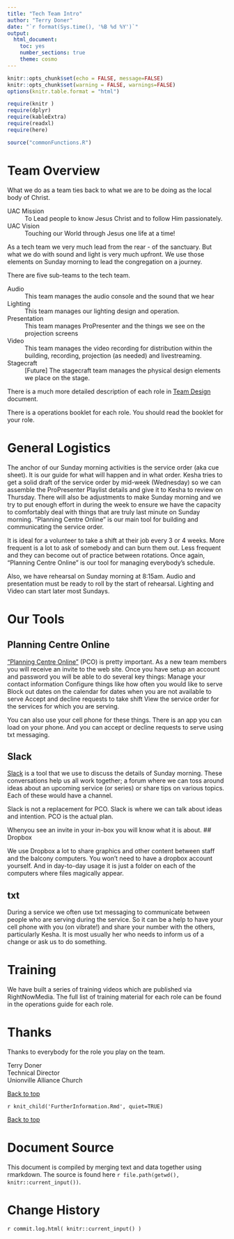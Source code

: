 ```yaml
---
title: "Tech Team Intro"
author: "Terry Doner"
date: "`r format(Sys.time(), '%B %d %Y')`"
output:
  html_document:
    toc: yes
    number_sections: true
    theme: cosmo
---
```


```r
knitr::opts_chunk$set(echo = FALSE, message=FALSE)
knitr::opts_chunk$set(warning = FALSE, warnings=FALSE)
options(knitr.table.format = "html") 
```

```r
require(knitr )
require(dplyr)
require(kableExtra)
require(readxl)
require(here)
```

```r
source("commonFunctions.R")
```

# Team Overview
 
What we do as a team ties back to what we are to be doing as the local body of Christ. 

UAC Mission
: To Lead people to know Jesus Christ and to follow Him passionately.

UAC Vision
:   Touching our World through Jesus one life at a time!
 
As a tech team we very much lead from the rear - of the sanctuary. But what we do with sound and light is very much upfront. We use those elements on Sunday morning to lead the congregation on a journey. 
 
There are five sub-teams to the tech team.

Audio
: This team manages the audio console and the sound that we hear

Lighting
: This team manages our lighting design and operation. 

Presentation
: This team manages ProPresenter and the things we see on the projection screens

Video
: This team manages the video recording for distribution within the building, recording, projection (as needed) and livestreaming.

Stagecraft
: [Future] The stagecraft team manages the physical design elements we place on the stage. 
 
There is a much more detailed description of each role in [Team Design](./TeamDesign.html) document.

There is a operations booklet for each role. You should read the booklet for your role. 
 
# General Logistics
 
The anchor of our Sunday morning activities is the service order (aka cue sheet). It is our guide for what will happen and in what order. Kesha tries to get a solid draft of the service order by mid-week (Wednesday) so we can assemble the ProPresenter Playlist details and give it to Kesha to review on Thursday. There will also be adjustments to make Sunday morning and we try to put enough effort in during the week to ensure we have the capacity to comfortably deal with things that are truly last minute on Sunday morning. "Planning Centre Online” is our main tool for building and communicating the service order.
 
It is ideal for a volunteer to take a shift at their job every 3 or 4 weeks. More frequent is a lot to ask of somebody and can burn them out. Less frequent and they can become out of practice between rotations. Once again, "Planning Centre Online” is our tool for managing everybody’s schedule.
 
Also, we have rehearsal on Sunday morning at 8:15am. Audio and presentation must be ready to roll by the start of rehearsal. Lighting and Video can start later most Sundays.
 
# Our Tools

## Planning Centre Online
 
["Planning Centre Online”](https://www.planningcenteronline.com) (PCO) is pretty important. As a new team members you will receive an invite to the web site. Once you have setup an account and password you will be able to do several key things:
Manage your contact information
Configure things like how often you would like to serve
Block out dates on the calendar for dates when you are not available to serve
Accept and decline requests to take shift
View the service order for the services for which you are serving.
 
You can also use your cell phone for these things. There is an app you can load on your phone. And you can accept or decline requests to serve using txt messaging.
 
## Slack
 
[Slack](https://unionvillealliance.slack.com) is a tool that we use to discuss the details of Sunday morning. These conversations help us all work together; a forum where we can toss around ideas about an upcoming service (or series) or share tips on various topics. Each of these would have a channel. 
 
Slack is not a replacement for PCO. Slack is where we can talk about ideas and intention. PCO is the actual plan. 
 
Whenyou see an invite in your in-box you will know what it is about. 
## Dropbox

We use Dropbox a lot to share graphics and other content between staff and the balcony computers. You won't need to have a dropbox account yourself. And in day-to-day usage it is just a folder on each of the computers where files magically appear. 
 
## txt
 
During a service we often use txt messaging to communicate between people who are serving during the service. So it can be a help to have your cell phone with you (on vibrate!) and share your number with the others, particularly Kesha. It is most usually her who needs to inform us of a change or ask us to do something.

# Training

We have built a series of training videos which are published via RightNowMedia. The full list of training material for each role can be found in the operations guide for each role.   
 
# Thanks
Thanks to everybody for the role you play on the team. 

Terry Doner<br/>
Technical Director<br/>
Unionville Alliance Church<br/>

[Back to top](#top)

`r knit_child('FurtherInformation.Rmd', quiet=TRUE)`

[Back to top](#top)

# Document Source
This document is compiled by merging text and data together using rmarkdown. The source is found here `r file.path(getwd(), knitr::current_input())`.

# Change History

`r commit.log.html( knitr::current_input() )`